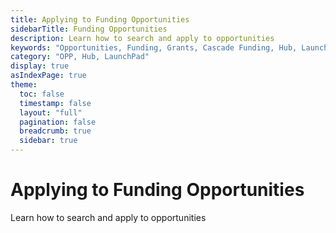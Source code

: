 ```yaml
---
title: Applying to Funding Opportunities
sidebarTitle: Funding Opportunities
description: Learn how to search and apply to opportunities
keywords: "Opportunities, Funding, Grants, Cascade Funding, Hub, LaunchPad, OnePass"
category: "OPP, Hub, LaunchPad"
display: true
asIndexPage: true
theme: 
  toc: false
  timestamp: false
  layout: "full"
  pagination: false
  breadcrumb: true
  sidebar: true
---
```



# <BookText className="inline " /> Applying to Funding Opportunities

 Learn how to search and apply to opportunities

<ArticlesCardsList route="/guides/applying-to-opportunities"/>

